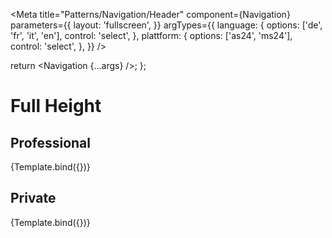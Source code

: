 

<Meta
  title="Patterns/Navigation/Header"
  component={Navigation}
  parameters={{
    layout: 'fullscreen',
  }}
  argTypes={{
    language: {
      options: ['de', 'fr', 'it', 'en'],
      control: 'select',
    },
    plattform: {
      options: ['as24', 'ms24'],
      control: 'select',
    },
  }}
/>

  return <Navigation {...args} />;
};

# Full Height

## Professional

<Canvas>
  <Story
    name="Professional"
    args={{
      user: {
        id: 123,
        name: 'John Doe',
        type: 'professional',
      },
      language: 'en',
      plattform: 'as24',
    }}
  >
    {Template.bind({})}
  </Story>
</Canvas>

<ArgsTable story="Professional" />

## Private

<Canvas>
  <Story
    name="Private"
    args={{
      user: {
        id: 123,
        name: 'John Doe',
        type: 'private',
      },
      language: 'en',
      plattform: 'as24',
    }}
  >
    {Template.bind({})}
  </Story>
</Canvas>
